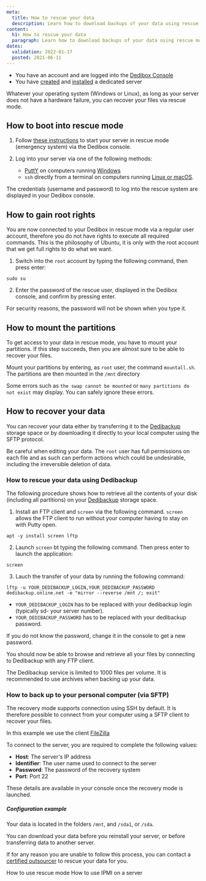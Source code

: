 ```yaml
---
meta:
  title: How to rescue your data
  description: Learn how to download backups of your data using rescue mode.
content:
  h1: How to rescue your data
  paragraph: Learn how to download backups of your data using rescue mode.
dates:
  validation: 2022-01-17
  posted: 2021-06-11
---
```


<Message type="requirement">

  - You have an account and are logged into the [Dedibox Console](https://console.online.net)
  - You have [created](/dedibox/dedicated-servers/how-to/order-a-server) and [installed](/dedibox/dedicated-servers/how-to/install-a-server) a dedicated server

</Message>

Whatever your operating system (Windows or Linux), as long as your server does not have a hardware failure, you can recover your files via rescue mode.

## How to boot into rescue mode

1. Follow [these instructions](/dedibox/dedicated-servers/how-to/use-rescue-mode) to start your server in rescue mode (emergency system) via the Dedibox console.

2. Log into your server via one of the following methods:
   * [PuttY](http://the.earth.li/~sgtatham/putty/latest/x86/putty.exe) on computers running [Windows](https://www.scaleway.com/en/docs/dedibox/dedicated-servers/how-to/connect-to-server/#from-windows)
   * `ssh` directly from a terminal on computers running [Linux or macOS](/dedibox/dedicated-servers/how-to/connect-to-server/#from-osx-(mac)-and-linux).

<Message type="tip">

The credentials (username and password) to log into the rescue system are displayed in your Dedibox console. 

</Message>

## How to gain root rights

You are now connected to your Dedibox in rescue mode via a regular user account, therefore you do not have rights to execute all required commands.
This is the philosophy of Ubuntu, it is only with the root account that we get full rights to do what we want.

1. Switch into the `root` account by typing the following command, then press enter:

  ```
  sudo su
  ```

2. Enter the password of the rescue user, displayed in the Dedibox console, and confirm by pressing enter. 

  <Message type="tip">

  For security reasons, the password will not be shown when you type it.

  </Message>

## How to mount the partitions

To get access to your data in rescue mode, you have to mount your partitions.
If this step succeeds, then you are almost sure to be able to recover your files.

Mount your partitions by entering, as `root` user, the command `mountall.sh`.  
The partitions are then mounted in the `/mnt` directory

<Message type="note">

Some errors such as `the swap cannot be mounted` or `many partitions do not exist` may display. You can safely ignore these errors. 

</Message> 

## How to recover your data

You can recover your data either by transferring it to the [Dedibackup](https://www.scaleway.com/en/dedibox/storage/dedibackup/) storage space or by downloading it directly to your local computer using the SFTP protocol.

<Message type="important">

Be careful when editing your data. The `root` user has full permissions on each file and as such can perform actions which could be undesirable, including the irreversible deletion of data.

</Message>

###  How to rescue your data using Dedibackup

The following procedure shows how to retrieve all the contents of your disk (including all partitions) on your [Dedibackup](https://www.scaleway.com/en/dedibox/storage/dedibackup/) storage space.

1. Install an FTP client and `screen` via the following command. `screen` allows the FTP client to run without your computer having to stay on with Putty open.

  ```
  apt -y install screen lftp
  ```

2. Launch `screen` bt typing the following command. Then press enter to launch the application:

  ```
  screen
  ```

3. Lauch the transfer of your data by running the following command:

  ```
  lftp -u YOUR_DEDIBACKUP_LOGIN,YOUR_DEDIBACKUP_PASSWORD dedibackup.online.net -e "mirror --reverse /mnt /; exit"
  ```

  * `YOUR_DEDIBACKUP_LOGIN` has to be replaced with your dedibackup login (typically sd- your server number).
  * `YOUR_DEDIBACKUP_PASSWORD` has to be replaced with your dedibackup password.

  <Message type="tip">

  If you do not know the password, change it in the console to get a new password.

  </Message>

You should now be able to browse and retrieve all your files by connecting to Dedibackup with any FTP client.

<Message type="tip">

The Dedibackup service is limited to 1000 files per volume. It is recommended to use archives when backing up your data.

</Message>


### How to back up to your personal computer (via SFTP)

The recovery mode supports connection using SSH by default. It is therefore possible to connect from your computer using a SFTP client to recover your files.

In this example we use the client [FileZilla](https://filezilla-project.org/)

To connect to the server, you are required to complete the following values:

*  **Host**: The server's IP address
*  **Identifier**: The user name used to connect to the server
*  **Password**: The password of the recovery system
*  **Port**: Port 22

<Message type="tip">

These details are available in your console once the recovery mode is launched.

</Message>

##### Configuration example

<Lightbox src="sftp.png"  alt="" /> 


Your data is located in the folders `/mnt`, and `/sda1`, or `/sda`.

You can download your data before you reinstall your server, or before transferring data to another server.

<Message type="tip">

If for any reason you are unable to follow this process, you can contact a [certified outsourcer](https://www.scaleway.com/en/dedibox/outsourcing/) to rescue your data for you.

</Message>

<Navigation title="See Also">
  <PreviousButton to="/dedibox/dedicated-servers/how-to/use-rescue-mode/">How to use rescue mode</PreviousButton>
  <NextButton to="/dedibox/dedicated-servers/how-to/use-ipmi-on-server/">How to use IPMI on a server</NextButton>
</Navigation>
